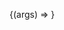 

<Meta
    title='Layout/CandidateTable/(4) Sort'
    component={CandidateTable}
/>

<Canvas withSource='close'>
    <Story
        args={{
            tableConfig: createBasicConfig(15, 10, {
                addFakeData: true,
                cooling: [1, 2, 3],
                heating: [4, 5, 6],
                sort: [3],
            }),
            headerGroupDisabled: false,
            order: 'asc',
            orderBy: 'numericRandom',
        }}
        argTypes={{
            tableConfig: { control: "object" },
            headerGroupDisabled: { control: "boolean" },
            order: {
                options: ['asc', 'desc'],
                control: { type: 'radio' }
            },
            orderBy: {
                options: ['numericRandom'],
                control: { type: 'radio' }
            },
            requestSortCallback: { action: 'requestSortCallback' },
        }}
        name="By number"
        parameters={{
            ...createViewMode('story'),
            options: { showToolbar: true },
            order: 2,
        }}
        decorators={[createScrollDecorator]}
    >
        {(args) => <CandidateTable {...args} />}
    </Story>
</Canvas>


